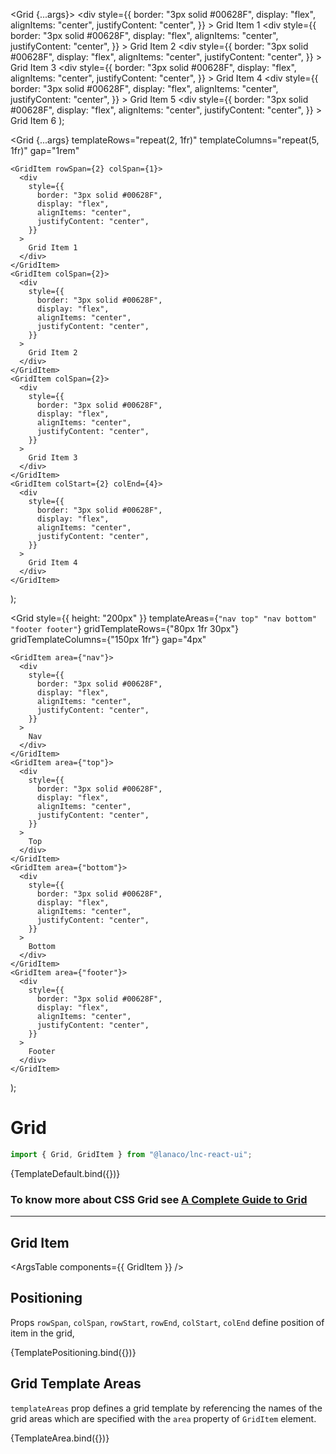 
<Meta title="Layout/Grid" component={Grid} />

  <Grid {...args}>
    <GridItem>
      <div
        style={{
          border: "3px solid #00628F",
          display: "flex",
          alignItems: "center",
          justifyContent: "center",
        }}
      >
        Grid Item 1
      </div>
    </GridItem>
    <GridItem>
      <div
        style={{
          border: "3px solid #00628F",
          display: "flex",
          alignItems: "center",
          justifyContent: "center",
        }}
      >
        Grid Item 2
      </div>
    </GridItem>
    <GridItem>
      <div
        style={{
          border: "3px solid #00628F",
          display: "flex",
          alignItems: "center",
          justifyContent: "center",
        }}
      >
        Grid Item 3
      </div>
    </GridItem>
    <GridItem>
      <div
        style={{
          border: "3px solid #00628F",
          display: "flex",
          alignItems: "center",
          justifyContent: "center",
        }}
      >
        Grid Item 4
      </div>
    </GridItem>
    <GridItem>
      <div
        style={{
          border: "3px solid #00628F",
          display: "flex",
          alignItems: "center",
          justifyContent: "center",
        }}
      >
        Grid Item 5
      </div>
    </GridItem>
    <GridItem>
      <div
        style={{
          border: "3px solid #00628F",
          display: "flex",
          alignItems: "center",
          justifyContent: "center",
        }}
      >
        Grid Item 6
      </div>
    </GridItem>
  </Grid>
);

  <Grid
    {...args}
    templateRows="repeat(2, 1fr)"
    templateColumns="repeat(5, 1fr)"
    gap="1rem"
  >
    <GridItem rowSpan={2} colSpan={1}>
      <div
        style={{
          border: "3px solid #00628F",
          display: "flex",
          alignItems: "center",
          justifyContent: "center",
        }}
      >
        Grid Item 1
      </div>
    </GridItem>
    <GridItem colSpan={2}>
      <div
        style={{
          border: "3px solid #00628F",
          display: "flex",
          alignItems: "center",
          justifyContent: "center",
        }}
      >
        Grid Item 2
      </div>
    </GridItem>
    <GridItem colSpan={2}>
      <div
        style={{
          border: "3px solid #00628F",
          display: "flex",
          alignItems: "center",
          justifyContent: "center",
        }}
      >
        Grid Item 3
      </div>
    </GridItem>
    <GridItem colStart={2} colEnd={4}>
      <div
        style={{
          border: "3px solid #00628F",
          display: "flex",
          alignItems: "center",
          justifyContent: "center",
        }}
      >
        Grid Item 4
      </div>
    </GridItem>
  </Grid>
);

  <Grid
    style={{ height: "200px" }}
    templateAreas={`"nav top"
                  "nav bottom"
                  "footer footer"`}
    gridTemplateRows={"80px 1fr 30px"}
    gridTemplateColumns={"150px 1fr"}
    gap="4px"
  >
    <GridItem area={"nav"}>
      <div
        style={{
          border: "3px solid #00628F",
          display: "flex",
          alignItems: "center",
          justifyContent: "center",
        }}
      >
        Nav
      </div>
    </GridItem>
    <GridItem area={"top"}>
      <div
        style={{
          border: "3px solid #00628F",
          display: "flex",
          alignItems: "center",
          justifyContent: "center",
        }}
      >
        Top
      </div>
    </GridItem>
    <GridItem area={"bottom"}>
      <div
        style={{
          border: "3px solid #00628F",
          display: "flex",
          alignItems: "center",
          justifyContent: "center",
        }}
      >
        Bottom
      </div>
    </GridItem>
    <GridItem area={"footer"}>
      <div
        style={{
          border: "3px solid #00628F",
          display: "flex",
          alignItems: "center",
          justifyContent: "center",
        }}
      >
        Footer
      </div>
    </GridItem>
  </Grid>
);

# Grid

```jsx
import { Grid, GridItem } from "@lanaco/lnc-react-ui";
```

<Canvas>
  <Story
    name="Default"
    args={{
      templateRows: "repeat(2, 1fr)",
      templateColumns: "repeat(3, 1fr)",
      gap: "1rem",
    }}
  >
    {TemplateDefault.bind({})}
  </Story>
</Canvas>

<ArgsTable story="Default" />

### To know more about CSS Grid see [A Complete Guide to Grid](https://css-tricks.com/snippets/css/complete-guide-grid/)

---
## Grid Item

<ArgsTable components={{ GridItem }} />

## Positioning

Props `rowSpan`, `colSpan`, `rowStart`, `rowEnd`, `colStart`, `colEnd` define position of item in the grid,

<Canvas withSource="open">
  <Story name="Positioning">{TemplatePositioning.bind({})}</Story>
</Canvas>

## Grid Template Areas

`templateAreas` prop defines a grid template by referencing the names of the grid areas which are specified with the `area` property of `GridItem` element.

<Canvas withSource="open">
  <Story name="Template Areas">{TemplateArea.bind({})}</Story>
</Canvas>

